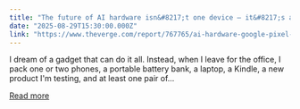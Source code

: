 ```yaml
---
title: "The future of AI hardware isn&#8217;t one device — it&#8217;s an entire ecosystem"
date: "2025-08-29T15:30:00.000Z"
link: "https://www.theverge.com/report/767765/ai-hardware-google-pixel-gemini-wearables-ambient-computing"
---
```


I dream of a gadget that can do it all. Instead, when I leave for the office, I pack one or two phones, a portable battery bank, a laptop, a Kindle, a new product I'm testing, and at least one pair of...

[Read more](https://www.theverge.com/report/767765/ai-hardware-google-pixel-gemini-wearables-ambient-computing)
